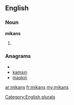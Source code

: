 ==English==

===Noun===
'''mikans'''

# {{plural of|[[mikan]]}}

===Anagrams===
* {{alphagram|aikmns}}
* [[kamsin#English|kamsin]]
* [[maskin#English|maskin]]

[[Category:English plurals]]

[[ar:mikans]]
[[fr:mikans]]
[[my:mikans]]